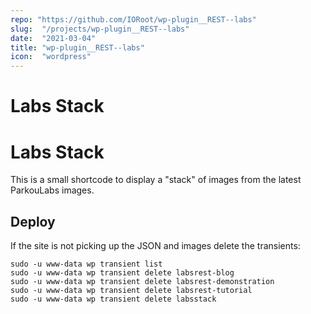 ```yaml
---
repo: "https://github.com/IORoot/wp-plugin__REST--labs"
slug:  "/projects/wp-plugin__REST--labs"
date:  "2021-03-04"
title: "wp-plugin__REST--labs"
icon:  "wordpress"
---
```


# Labs Stack
# Labs Stack

This is a small shortcode to display a "stack" of images from the latest ParkouLabs images.

## Deploy

If the site is not picking up the JSON and images delete the transients:

```
sudo -u www-data wp transient list
sudo -u www-data wp transient delete labsrest-blog
sudo -u www-data wp transient delete labsrest-demonstration
sudo -u www-data wp transient delete labsrest-tutorial
sudo -u www-data wp transient delete labsstack
```